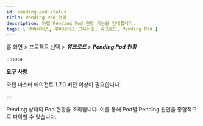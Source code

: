 ```yaml
---
id: pending-pod-status
title: Pending Pod 현황
description: 와탭 Pending Pod 현황 기능을 안내합니다.
tags: [ 쿠버네티스, 쿠버네티스 모니터링, 워크로드, Pending Pod ]
---
```


홈 화면 &gt; 프로젝트 선택 &gt; ***워크로드*** &gt; ***Pending Pod 현황***

:::note 

**요구 사항**

와탭 마스터 에이전트 1.7.0 버전 이상이 필요합니다. 

:::

Pending 상태의 Pod 현황을 조회합니다. 이를 통해 Pod별 Pending 원인을 종합적으로 파악할 수 있습니다.